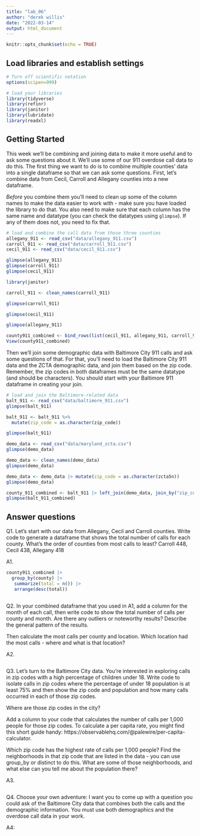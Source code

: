 ```yaml
---
title: "lab_06"
author: "derek willis"
date: "2022-03-14"
output: html_document
---
```


```r
knitr::opts_chunk$set(echo = TRUE)
```

## Load libraries and establish settings

```r
# Turn off scientific notation
options(scipen=999)

# load your libraries
library(tidyverse)
library(refinr)
library(janitor)
library(lubridate)
library(readxl)
```

## Getting Started

This week we'll be combining and joining data to make it more useful and to ask some questions about it. We'll use some of our 911 overdose call data to do this. The first thing we want to do is to combine multiple counties' data into a single dataframe so that we can ask some questions. First, let's combine data from Cecil, Carroll and Allegany counties into a new dataframe.

*Before* you combine them you'll need to clean up some of the column names to make the data easier to work with - make sure you have loaded the library to do that. You also need to make sure that each column has the same name and datatype (you can check the datatypes using `glimpse`). If any of them does not, you need to fix that.

```r
# load and combine the call data from those three counties
allegany_911 <- read_csv("data/allegany_911.csv")
carroll_911 <- read_csv("data/carroll_911.csv")
cecil_911 <- read_csv("data/cecil_911.csv")

glimpse(allegany_911)
glimpse(carroll_911)
glimpse(cecil_911)
```

```r
library(janitor)

carroll_911 <- clean_names(carroll_911)

glimpse(carroll_911)

glimpse(cecil_911)

glimpse(allegany_911)
```

```r
county911_combined <- bind_rows(list(cecil_911, allegany_911, carroll_911))
View(county911_combined)
```


Then we'll join some demographic data with Baltimore City 911 calls and ask some questions of that. For that, you'll need to load the Baltimore City 911 data and the ZCTA demographic data, and join them based on the zip code. Remember, the zip codes in both dataframes must be the same datatype (and should be characters). You should start with your Baltimore 911 dataframe in creating your join. 

```r
# load and join the Baltimore-related data
balt_911 <- read_csv("data/baltimore_911.csv")
glimpse(balt_911)

balt_911 <- balt_911 %>%
  mutate(zip_code = as.character(zip_code))

glimpse(balt_911)
```
```r
demo_data <- read_csv("data/maryland_zcta.csv")
glimpse(demo_data)

```
```r
demo_data <- clean_names(demo_data)
glimpse(demo_data)

```
```r
demo_data <- demo_data |> mutate(zip_code = as.character(zcta5n))
glimpse(demo_data)
```

```r
county_911_combined <- balt_911 |> left_join(demo_data, join_by("zip_code"))
glimpse(balt_911_combined)
```

## Answer questions

Q1. Let's start with our data from Allegany, Cecil and Carroll counties. Write code to generate a dataframe that shows the total number of calls for each county. What's the order of counties from most calls to least?
Carroll	448, Cecil	438, Allegany	418	

A1. 

```r
county911_combined |>
  group_by(county) |>
   summarize(total = n()) |>
   arrange(desc(total))
  

```

Q2. In your combined dataframe that you used in A1, add a column for the month of each call, then write code to show the total number of calls per county and month. Are there any outliers or noteworthy results? Describe the general pattern of the results. 

Then calculate the most calls per county and location. Which location had the most calls - where and what is that location?

A2.

```r
```

Q3. Let's turn to the Baltimore City data. You're interested in exploring calls in zip codes with a high percentage of children under 18. Write code to isolate calls in zip codes where the percentage of under 18 population is at least 75% and then show the zip code and population and how many calls occurred in each of those zip codes. 

Where are those zip codes in the city?

Add a column to your code that calculates the number of calls per 1,000 people for those zip codes. To calculate a per capita rate, you might find this short guide handy: https://observablehq.com/@palewire/per-capita-calculator.

Which zip code has the highest rate of calls per 1,000 people? Find the neighborhoods in that zip code that are listed in the data - you can use group_by or distinct to do this. What are some of those neighborhoods, and what else can you tell me about the population there?

A3. 

```r
```

Q4. Choose your own adventure: I want you to come up with a question you could ask of the Baltimore City data that combines both the calls and the demographic information. You must use both demographics and the overdose call data in your work.

A4: 

```r
```
